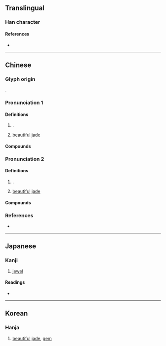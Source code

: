 {{also|珲}}
{{character info}}
==Translingual==

===Han character===
{{Han char|rn=96|rad=玉|as=09|sn=13|four=17156|canj=MGBJJ|ids=⿰𤣩軍}}

====References====
* {{Han ref|kx=0736.110|dkj=21093|dj=1147.150|hdz=21128.110|uh=743F|ud=29759|bh=B7E9|bd=47081}}

----

==Chinese==
{{zh-forms|s=珲}}

===Glyph origin===
{{Han etym}}
{{Han compound|玉|軍|ls=psc|c1=s|c2=p|t1=jade}}.

===Pronunciation 1===
{{zh-pron
|m=huī,hún
|c=wan4,fai1
|mc=y
|oc=y
|cat=n
}}

====Definitions====
{{zh-hanzi}}

# {{n-g|Used in}} {{zh-l|璦琿}}.
# {{lb|zh|literary}} [[beautiful]] [[jade]]

====Compounds====
{{zh-der|璦琿條約|璦琿}}

===Pronunciation 2===
{{zh-pron
|m=hún
|cat=n
}}

====Definitions====
{{zh-hanzi}}

# {{n-g|Used in}} {{zh-l|琿春|lit=[[Hunchun]]}}.
# {{lb|zh|literary}} [[beautiful]] [[jade]]

====Compounds====
{{zh-der|琿春河|琿春:[[Hunchun]]}}

===References===
* {{R:yue:mfccd}}

----

==Japanese==

===Kanji===
{{ja-kanji|grade=|rs=玉09}}

# [[jewel]]

====Readings====
* {{ja-readings
|goon=ごん
|kanon=こん
|kun=
|nanori=
}}

----

==Korean==

===Hanja===
{{ko-hanja|hangeul=흔|eumhun=|rv=heun|mr=hŭn|y=hun}}

# [[beautiful]] [[jade]], [[gem]]